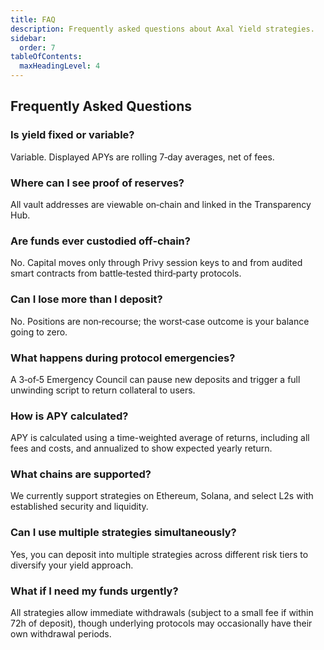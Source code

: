 ```yaml
---
title: FAQ
description: Frequently asked questions about Axal Yield strategies.
sidebar:
  order: 7
tableOfContents:
  maxHeadingLevel: 4
---
```


## Frequently Asked Questions

<div className="faq-container">
  <div className="faq-item">
    <h3>Is yield fixed or variable?</h3>
    <p>Variable. Displayed APYs are rolling 7‑day averages, net of fees.</p>
  </div>
  
  <div className="faq-item">
    <h3>Where can I see proof of reserves?</h3>
    <p>All vault addresses are viewable on‑chain and linked in the Transparency Hub.</p>
  </div>
  
  <div className="faq-item">
    <h3>Are funds ever custodied off‑chain?</h3>
    <p>No. Capital moves only through Privy session keys to and from audited smart contracts from battle‑tested third‑party protocols.</p>
  </div>
  
  <div className="faq-item">
    <h3>Can I lose more than I deposit?</h3>
    <p>No. Positions are non‑recourse; the worst‑case outcome is your balance going to zero.</p>
  </div>
  
  <div className="faq-item">
    <h3>What happens during protocol emergencies?</h3>
    <p>A 3‑of‑5 Emergency Council can pause new deposits and trigger a full unwinding script to return collateral to users.</p>
  </div>
  
  <div className="faq-item">
    <h3>How is APY calculated?</h3>
    <p>APY is calculated using a time-weighted average of returns, including all fees and costs, and annualized to show expected yearly return.</p>
  </div>
  
  <div className="faq-item">
    <h3>What chains are supported?</h3>
    <p>We currently support strategies on Ethereum, Solana, and select L2s with established security and liquidity.</p>
  </div>
  
  <div className="faq-item">
    <h3>Can I use multiple strategies simultaneously?</h3>
    <p>Yes, you can deposit into multiple strategies across different risk tiers to diversify your yield approach.</p>
  </div>
  
  <div className="faq-item">
    <h3>What if I need my funds urgently?</h3>
    <p>All strategies allow immediate withdrawals (subject to a small fee if within 72h of deposit), though underlying protocols may occasionally have their own withdrawal periods.</p>
  </div>
</div>
<style>
  {`
    .faq-container {
      display: flex;
      flex-direction: column;
      gap: 1.5rem;
      margin: 1.5rem 0;
    }
    
    .faq-item {
      padding: 1.25rem;
      border-radius: 8px;
      background-color: var(--color-background-secondary);
    }
    
    .faq-item h3 {
      margin-top: 0;
      margin-bottom: 0.75rem;
      color: var(--color-text-accent);
    }
    
    .faq-item p {
      margin: 0;
    }
    
    .glossary-table table {
      width: 100%;
      border-collapse: collapse;
      margin: 1.5rem 0;
    }
    
    .glossary-table td {
      padding: 0.75rem 1rem;
      border: 1px solid var(--color-border);
    }
    
    .term {
      font-weight: 600;
      color: var(--color-text-accent);
      width: 25%;
    }
  `}
</style>